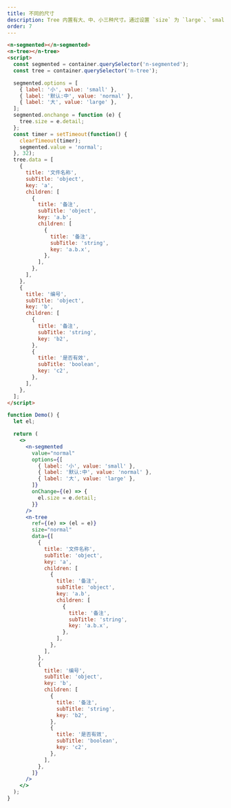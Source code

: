 ```yaml
---
title: 不同的尺寸
description: Tree 内置有大、中、小三种尺寸。通过设置 `size` 为 `large`、`small` 分别把按钮设为大、小尺寸。若不设置 `size`，则尺寸为中 `normal`。
order: 7
---
```


```html
<n-segmented></n-segmented>
<n-tree></n-tree>
<script>
  const segmented = container.querySelector('n-segmented');
  const tree = container.querySelector('n-tree');

  segmented.options = [
    { label: '小', value: 'small' },
    { label: '默认:中', value: 'normal' },
    { label: '大', value: 'large' },
  ];
  segmented.onchange = function (e) {
    tree.size = e.detail;
  };
  const timer = setTimeout(function() {
    clearTimeout(timer);
    segmented.value = 'normal';
  }, 32);
  tree.data = [
    {
      title: '文件名称',
      subTitle: 'object',
      key: 'a',
      children: [
        {
          title: '备注',
          subTitle: 'object',
          key: 'a.b',
          children: [
            {
              title: '备注',
              subTitle: 'string',
              key: 'a.b.x',
            },
          ],
        },
      ],
    },
    {
      title: '编号',
      subTitle: 'object',
      key: 'b',
      children: [
        {
          title: '备注',
          subTitle: 'string',
          key: 'b2',
        },
        {
          title: '是否有效',
          subTitle: 'boolean',
          key: 'c2',
        },
      ],
    },
  ];
</script>
```

```jsx
function Demo() {
  let el;

  return (
    <>
      <n-segmented
        value="normal"
        options={[
          { label: '小', value: 'small' },
          { label: '默认:中', value: 'normal' },
          { label: '大', value: 'large' },
        ]}
        onChange={(e) => {
          el.size = e.detail;
        }}
      />
      <n-tree
        ref={(e) => (el = e)}
        size="normal"
        data={[
          {
            title: '文件名称',
            subTitle: 'object',
            key: 'a',
            children: [
              {
                title: '备注',
                subTitle: 'object',
                key: 'a.b',
                children: [
                  {
                    title: '备注',
                    subTitle: 'string',
                    key: 'a.b.x',
                  },
                ],
              },
            ],
          },
          {
            title: '编号',
            subTitle: 'object',
            key: 'b',
            children: [
              {
                title: '备注',
                subTitle: 'string',
                key: 'b2',
              },
              {
                title: '是否有效',
                subTitle: 'boolean',
                key: 'c2',
              },
            ],
          },
        ]}
      />
    </>
  );
}
```
